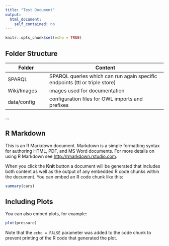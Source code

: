 ---
title: "Test Document"
output: 
  html_document:
    self_contained: no
---

```{r setup, include=FALSE}
knitr::opts_chunk$set(echo = TRUE)
```

## Folder Structure

Folder  | Content
------------- | ------------------------------------
SPARQL  | SPARQL queries which can run again specific endpoints (ttl or triple store)
Wiki/Images | images used for documentation
data/config | configuration files for OWL imports and prefixes
...


## R Markdown


This is an R Markdown document. Markdown is a simple formatting syntax for authoring HTML, PDF, and MS Word documents. For more details on using R Markdown see <http://rmarkdown.rstudio.com>.

When you click the **Knit** button a document will be generated that includes both content as well as the output of any embedded R code chunks within the document. You can embed an R code chunk like this:

```{r cars}
summary(cars)
```

## Including Plots

You can also embed plots, for example:

```{r pressure, echo=FALSE}
plot(pressure)
```

Note that the `echo = FALSE` parameter was added to the code chunk to prevent printing of the R code that generated the plot.
